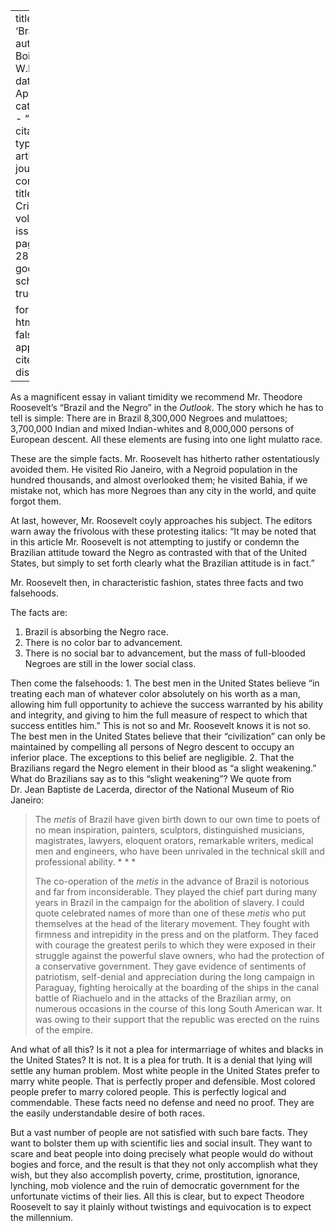 
---
title: 'Brazil'
author: Du Bois, W.E.B.
date: Apr. 1914
categories: 
  - ""
citation: 
  type: article-journal
  container-title: The Crisis
  volume: 7
  issue: 6
  page: 286-287
google-scholar: true

format:
  html:
    toc: false
    appendix-cite-as: display
---


As a magnificent essay in valiant timidity we recommend Mr. Theodore Roosevelt's "Brazil and the Negro" in the <i>Outlook</i>. The story which he has to tell is simple: There are in Brazil 8,300,000 Negroes and mulattoes; 3,700,000 Indian and mixed Indian-whites and 8,000,000 persons of European descent. All these elements are fusing into one light mulatto race. 

These are the simple facts. Mr. Roosevelt has hitherto rather ostentatiously avoided them. He visited Rio Janeiro, with a Negroid population in the hundred thousands, and almost overlooked them; he visited Bahia, if we mistake not, which has more Negroes than any city in the world, and quite forgot them. 

At last, however, Mr. Roosevelt coyly approaches his subject. The editors warn away the frivolous with these protesting italics: "It may be noted that in this article Mr. Roosevelt is not attempting to justify or condemn the Brazilian attitude toward the Negro as contrasted with that of the United States, but simply to set forth clearly what the Brazilian attitude is in fact." 

Mr. Roosevelt then, in characteristic fashion, states three facts and two falsehoods. 

The facts are: 

1.	Brazil is absorbing the Negro race. 
2. There is no color bar to advancement. 
3. There is no social bar to advancement, but the mass of full-blooded Negroes are still in the lower social class. 

Then come the falsehoods: 
1. The best men in the United States believe "in treating each man of whatever color absolutely on his worth as a man, allowing him full opportunity to achieve the success warranted by his ability and integrity, and giving to him the full measure of respect to which that success entitles him." This is not so and Mr. Roosevelt knows it is not so. The best men in the United States believe that their "civilization" can only be maintained by compelling all persons of Negro descent to occupy an inferior place. The exceptions to this belief are negligible. 
2. That the Brazilians regard the Negro element in their blood as "a slight weakening." What do Brazilians say as to this "slight weakening"? We quote from Dr. Jean Baptiste de Lacerda, director of the National Museum of Rio Janeiro: 

> The <i>metis</i> of Brazil have given birth down to our own time to poets of no mean inspiration, painters, sculptors, distinguished musicians, magistrates, lawyers, eloquent orators, remarkable writers, medical men and engineers, who have been unrivaled in the technical skill and professional ability. * * *      <p> The co-operation of the <i>metis</i>  in the advance of Brazil is notorious and far from inconsiderable. They played the chief part during many years in Brazil in the campaign for the abolition of slavery. I could quote celebrated names of more than one of these <i>metis</i>  who put themselves at the head of the literary movement. They fought with firmness and intrepidity in the press and on the platform. They faced with courage the greatest perils to which they were exposed in their struggle against the powerful slave owners, who had the protection of a conservative government. They gave evidence of sentiments of patriotism, self-denial and appreciation during the long campaign in Paraguay, fighting heroically at the boarding of the ships in the canal battle of Riachuelo and in the attacks of the Brazilian army, on numerous occasions in the course of this long South American war. It was owing to their support that the republic was erected on the ruins of the empire.

And what of all this? Is it not a plea for intermarriage of whites and blacks in the United States? It is not. It is a plea for truth. It is a denial that lying will settle any human problem. Most white people in the United States prefer to marry white people. That is perfectly proper and defensible. Most colored people prefer to marry colored people. This is perfectly logical and commendable. These facts need no defense and need no proof. They are the easily understandable desire of both races. 

But a vast number of people are not satisfied with such bare facts. They want to bolster them up with scientific lies and social insult. They want to scare and beat people into doing precisely what people would do without bogies and force, and the result is that they not only accomplish what they wish, but they also accomplish poverty, crime, prostitution, ignorance, lynching, mob violence and the ruin of democratic government for the unfortunate victims of their lies. All this is clear, but to expect Theodore Roosevelt to say it plainly without twistings and equivocation is to expect the millennium. 

